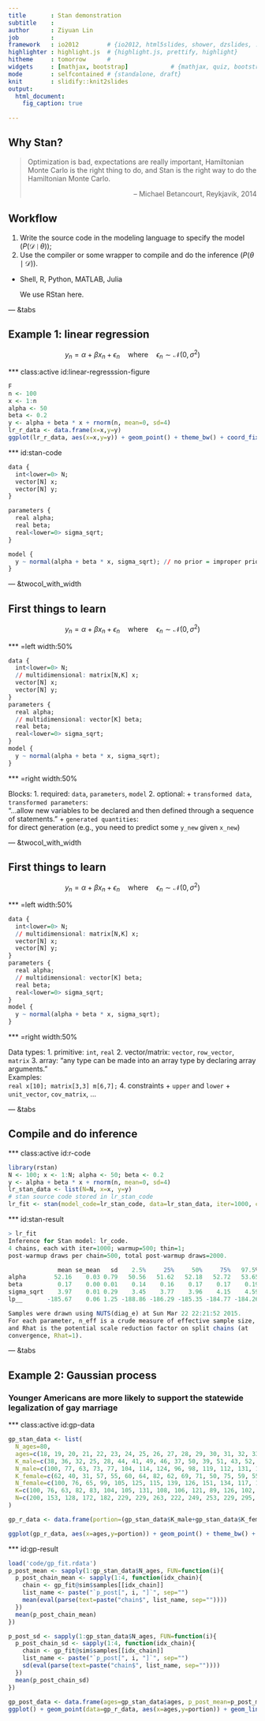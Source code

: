 ```yaml
---
title       : Stan demonstration
subtitle    : 
author      : Ziyuan Lin
job         : 
framework   : io2012        # {io2012, html5slides, shower, dzslides, ...}
highlighter : highlight.js  # {highlight.js, prettify, highlight}
hitheme     : tomorrow      # 
widgets     : [mathjax, bootstrap]            # {mathjax, quiz, bootstrap}
mode        : selfcontained # {standalone, draft}
knit        : slidify::knit2slides
output: 
  html_document:
    fig_caption: true
  
---
```




## Why Stan?

> Optimization is bad, expectations are really important, Hamiltonian Monte Carlo is the right thing to do, and Stan is the right way to do the Hamiltonian Monte Carlo. 
> <p style="text-align:right">-- Michael Betancourt, Reykjavik, 2014</p>

## Workflow

1. Write the source code in the modeling language to specify the model ($P(\mathcal{D}\mid\theta)$);
2. Use the compiler or some wrapper to compile and do the inference ($P(\theta\mid\mathcal{D})$).
 + Shell, R, Python, MATLAB, Julia

   We use RStan here.

--- &tabs

## Example 1: linear regression

$$
y_n=\alpha+\beta x_n+\epsilon_n\quad\mbox{where}\quad\epsilon_n\sim\mathcal{N}(0,\sigma^2)
$$

*** class:active id:linear-regresssion-figure

```r
F
n <- 100
x <- 1:n
alpha <- 50
beta <- 0.2
y <- alpha + beta * x + rnorm(n, mean=0, sd=4)
lr_r_data <- data.frame(x=x,y=y)
ggplot(lr_r_data, aes(x=x,y=y)) + geom_point() + theme_bw() + coord_fixed(ratio=2) + stat_smooth(method=lm)
```


*** id:stan-code

```r
data {
  int<lower=0> N;
  vector[N] x;
  vector[N] y;
}

parameters {
  real alpha;
  real beta;
  real<lower=0> sigma_sqrt;
}

model {
  y ~ normal(alpha + beta * x, sigma_sqrt); // no prior = improper prior
}
```

--- &twocol_with_width

## First things to learn

$$
y_n=\alpha+\beta x_n+\epsilon_n\quad\mbox{where}\quad\epsilon_n\sim\mathcal{N}(0,\sigma^2)
$$

*** =left width:50%

```r
data {
  int<lower=0> N;
  // multidimensional: matrix[N,K] x;
  vector[N] x; 
  vector[N] y;
}
parameters {
  real alpha;
  // multidimensional: vector[K] beta;
  real beta; 
  real<lower=0> sigma_sqrt;
}
model {
  y ~ normal(alpha + beta * x, sigma_sqrt); 
}
```

*** =right width:50%

Blocks:
 1. required: `data`, `parameters`, `model`
 2. optional:
   + `transformed data`, <br>`transformed parameters`: <br>"...allow new variables to be declared and then defined through a
sequence of statements."
   + `generated quantities`: <br>for direct generation (e.g., you need to predict some `y_new` given `x_new`)


--- &twocol_with_width

## First things to learn

$$
y_n=\alpha+\beta x_n+\epsilon_n\quad\mbox{where}\quad\epsilon_n\sim\mathcal{N}(0,\sigma^2)
$$

*** =left width:50%

```r
data {
  int<lower=0> N;
  // multidimensional: matrix[N,K] x;
  vector[N] x; 
  vector[N] y;
}
parameters {
  real alpha;
  // multidimensional: vector[K] beta;
  real beta; 
  real<lower=0> sigma_sqrt;
}
model {
  y ~ normal(alpha + beta * x, sigma_sqrt); 
}
```

*** =right width:50%

Data types:
 1. primitive: `int`, `real`
 2. vector/matrix: `vector`, `row_vector`, `matrix`
 3. array: "any type can be made into an array type by declaring array arguments." <br>Examples: <br>`real x[10]; matrix[3,3] m[6,7];`
 4. constraints
  + `upper` and `lower`
  + `unit_vector`, `cov_matrix`, ...


--- &tabs

## Compile and do inference

*** class:active id:r-code

```r
library(rstan)
N <- 100; x <- 1:N; alpha <- 50; beta <- 0.2
y <- alpha + beta * x + rnorm(n, mean=0, sd=4)
lr_stan_data <- list(N=N, x=x, y=y)
# stan source code stored in lr_stan_code
lr_fit <- stan(model_code=lr_stan_code, data=lr_stan_data, iter=1000, chains=4)
```

*** id:stan-result

```r
> lr_fit
Inference for Stan model: lr_code.
4 chains, each with iter=1000; warmup=500; thin=1; 
post-warmup draws per chain=500, total post-warmup draws=2000.

              mean se_mean   sd    2.5%     25%     50%     75%   97.5% n_eff Rhat
alpha        52.16    0.03 0.79   50.56   51.62   52.18   52.72   53.65   679 1.00
beta          0.17    0.00 0.01    0.14    0.16    0.17    0.17    0.19   688 1.00
sigma_sqrt    3.97    0.01 0.29    3.45    3.77    3.96    4.15    4.59   609 1.00
lp__       -185.67    0.06 1.25 -188.86 -186.29 -185.35 -184.77 -184.26   497 1.01

Samples were drawn using NUTS(diag_e) at Sun Mar 22 22:21:52 2015.
For each parameter, n_eff is a crude measure of effective sample size,
and Rhat is the potential scale reduction factor on split chains (at 
convergence, Rhat=1).
```

--- &tabs

## Example 2: Gaussian process

### Younger Americans are more likely to support the statewide legalization of gay marriage

*** class:active id:gp-data

```r
gp_stan_data <- list(
  N_ages=80,
  ages=c(18, 19, 20, 21, 22, 23, 24, 25, 26, 27, 28, 29, 30, 31, 32, 33, 34, 35, 36, 37, 38, 39, 40, 41, 42, 43, 44, 45, 46, 47, 48, 49, 50, 51, 52, 53, 54, 55, 56, 57, 58, 59, 60, 61, 62, 63, 64, 65, 66, 67, 68, 69, 70, 71, 72, 73, 74, 75, 76, 77, 78, 79, 80, 81, 82, 83, 84, 85, 86, 87, 88, 89, 90, 91, 92, 93, 94, 95, 96, 97),
  K_male=c(38, 36, 32, 25, 28, 44, 41, 49, 46, 37, 50, 39, 51, 43, 52, 55, 41, 39, 52, 27, 45, 40, 56, 41, 42, 45, 45, 54, 44, 41, 39, 42, 47, 38, 47, 36, 38, 48, 38, 36, 23, 27, 26, 25, 29, 10, 15, 16, 13, 14, 16, 8, 11, 12, 11, 11, 8, 12, 7, 8, 8, 3, 5, 4, 4, 6, 3, 0, 1, 2, 0, 2, 0, 0, 1, 0, 1, 0, 0, 0),
  N_male=c(100, 77, 63, 73, 77, 104, 114, 124, 96, 98, 119, 112, 131, 142, 162, 157, 124, 128, 148, 114, 156, 122, 189, 132, 175, 151, 175, 191, 165, 170, 142, 163, 177, 137, 165, 124, 135, 139, 141, 139, 119, 97, 114, 97, 113, 90, 74, 111, 66, 75, 73, 52, 70, 54, 69, 62, 44, 62, 43, 45, 41, 33, 48, 28, 33, 25, 22, 20, 12, 9, 9, 6, 6, 0, 5, 1, 2, 0, 0, 0),
  K_female=c(62, 40, 31, 57, 55, 60, 64, 82, 62, 69, 71, 50, 75, 59, 55, 85, 70, 59, 55, 77, 66, 51, 79, 53, 70, 66, 60, 81, 80, 80, 66, 65, 93, 74, 60, 70, 70, 66, 58, 65, 38, 48, 44, 33, 27, 26, 25, 42, 17, 20, 21, 10, 29, 18, 22, 26, 16, 24, 20, 15, 6, 8, 16, 4, 11, 4, 6, 8, 5, 1, 2, 1, 2, 0, 0, 1, 1, 0, 0, 1),
  N_female=c(100, 76, 65, 99, 105, 125, 115, 139, 126, 151, 134, 117, 164, 134, 145, 178, 182, 145, 144, 155, 172, 156, 242, 157, 204, 162, 156, 229, 195, 202, 186, 214, 246, 176, 180, 185, 190, 177, 159, 184, 136, 149, 176, 112, 133, 110, 104, 148, 98, 93, 101, 84, 128, 82, 107, 83, 83, 80, 75, 77, 58, 42, 82, 47, 54, 43, 36, 30, 28, 14, 14, 13, 12, 9, 4, 2, 1, 2, 2, 1),
  K=c(100, 76, 63, 82, 83, 104, 105, 131, 108, 106, 121, 89, 126, 102, 107, 140, 111, 98, 107, 104, 111, 91, 135, 94, 112, 111, 105, 135, 124, 121, 105, 107, 140, 112, 107, 106, 108, 114, 96, 101, 61, 75, 70, 58, 56, 36, 40, 58, 30, 34, 37, 18, 40, 30, 33, 37, 24, 36, 27, 23, 14, 11, 21, 8, 15, 10, 9, 8, 6, 3, 2, 3, 2, 0, 1, 1, 2, 0, 0, 1),
  N=c(200, 153, 128, 172, 182, 229, 229, 263, 222, 249, 253, 229, 295, 276, 307, 335, 306, 273, 292, 269, 328, 278, 431, 289, 379, 313, 331, 420, 360, 372, 328, 377, 423, 313, 345, 309, 325, 316, 300, 323, 255, 246, 290, 209, 246, 200, 178, 259, 164, 168, 174, 136, 198, 136, 176, 145, 127, 142, 118, 122, 99, 75, 130, 75, 87, 68, 58, 50, 40, 23, 23, 19, 18, 9, 9, 3, 3, 2, 2, 1)
)

gp_r_data <- data.frame(portion=(gp_stan_data$K_male+gp_stan_data$K_female)/(gp_stan_data$N_male+gp_stan_data$N_female), ages=gp_stan_data$ages)

ggplot(gp_r_data, aes(x=ages,y=portion)) + geom_point() + theme_bw() + ylab("support for gay marriage (K/N)")
```

*** id:gp-result

```r
load('code/gp_fit.rdata')
p_post_mean <- sapply(1:gp_stan_data$N_ages, FUN=function(i){
  p_post_chain_mean <- sapply(1:4, function(idx_chain){
    chain <- gp_fit@sim$samples[[idx_chain]]
    list_name <- paste("`p_post[", i, "]`", sep="")
    mean(eval(parse(text=paste("chain$", list_name, sep=""))))
  })
  mean(p_post_chain_mean)
})

p_post_sd <- sapply(1:gp_stan_data$N_ages, FUN=function(i){
  p_post_chain_sd <- sapply(1:4, function(idx_chain){
    chain <- gp_fit@sim$samples[[idx_chain]]
    list_name <- paste("`p_post[", i, "]`", sep="")
    sd(eval(parse(text=paste("chain$", list_name, sep=""))))
  })
  mean(p_post_chain_sd)
})  
  
gp_post_data <- data.frame(ages=gp_stan_data$ages, p_post_mean=p_post_mean, p_post_sd=p_post_sd)
ggplot() + geom_point(data=gp_r_data, aes(x=ages,y=portion)) + geom_line(data=gp_post_data, aes(x=ages,y=p_post_mean)) + geom_ribbon(data=gp_post_data, aes(x=ages, ymin=p_post_mean-p_post_sd, ymax=p_post_mean+p_post_sd), fill="gray", inherit.aes=F, alpha=0.5) + theme_bw() + ylab("support for gay marriage (K/N)")
```
